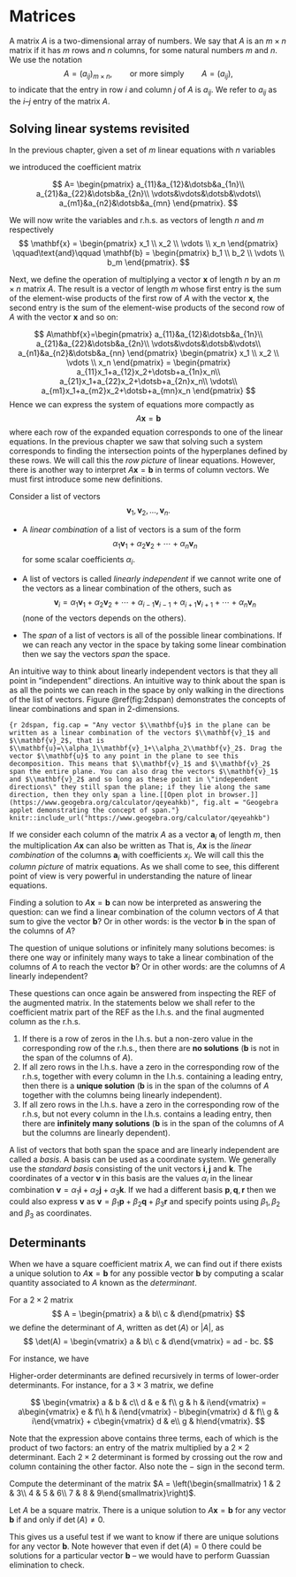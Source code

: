 # Matrices

A matrix $A$ is a two-dimensional array of numbers. We say that $A$ is an $m \times n$ matrix if it has $m$ rows and $n$ columns, for some natural numbers $m$ and $n$. We use the notation
$$
A = (a_{ij})_{m \times n}, \qquad \text{or more simply} \qquad A = (a_{ij}),
$$
to indicate that the entry in row $i$ and column $j$ of $A$ is $a_{ij}$. We refer to $a_{ij}$ as the $i$--$j$ entry of the matrix $A$.

## Solving linear systems revisited {#linear_revisited}

In the previous chapter, given a set of $m$ linear equations with $n$ variables 

\begin{align*}
a_{11}x_1+a_{12}x_2+\dotsb+a_{1n}x_n&=b_1\\
a_{21}x_1+a_{22}x_2+\dotsb+a_{2n}x_n&=b_2\\
\vdots\qquad&=\,\vdots\\
a_{m1}x_1+a_{m2}x_2+\dotsb+a_{mn}x_n&=b_m
\end{align*}

we introduced the coefficient matrix

$$
A=
\begin{pmatrix}
a_{11}&a_{12}&\dotsb&a_{1n}\\
a_{21}&a_{22}&\dotsb&a_{2n}\\
\vdots&\vdots&\dotsb&\vdots\\
a_{m1}&a_{n2}&\dotsb&a_{mn}
\end{pmatrix}.
$$

We will now write the variables and r.h.s. as vectors of length $n$ and $m$ respectively
$$
\mathbf{x} = \begin{pmatrix} x_1 \\ x_2 \\ \vdots \\ x_n \end{pmatrix}
\qquad\text{and}\qquad
\mathbf{b} = \begin{pmatrix} b_1 \\ b_2 \\ \vdots \\ b_m \end{pmatrix}.
$$

Next, we define the operation of multiplying a vector $\mathbf{x}$ of length $n$ by an $m\times n$ matrix $A$. The result is a vector of length $m$ whose first entry is the sum of the element-wise products of the first row of $A$ with the vector $\mathbf{x}$, the second entry is the sum of the element-wise products of the second row of $A$ with the vector $\mathbf{x}$ and so on:

$$
A\mathbf{x}=\begin{pmatrix}
a_{11}&a_{12}&\dotsb&a_{1n}\\
a_{21}&a_{22}&\dotsb&a_{2n}\\
\vdots&\vdots&\dotsb&\vdots\\
a_{n1}&a_{n2}&\dotsb&a_{nn}
\end{pmatrix}
\begin{pmatrix} x_1 \\ x_2 \\ \vdots \\ x_n \end{pmatrix}
=
\begin{pmatrix}
a_{11}x_1+a_{12}x_2+\dotsb+a_{1n}x_n\\
a_{21}x_1+a_{22}x_2+\dotsb+a_{2n}x_n\\
\vdots\\
a_{m1}x_1+a_{m2}x_2+\dotsb+a_{mn}x_n
\end{pmatrix}
$$
Hence we can express the system of equations more compactly as
$$A\mathbf{x}=\mathbf{b}$$
where each row of the expanded equation corresponds to one of the linear equations. In the previous chapter we saw that solving such a system corresponds to finding the intersection points of the hyperplanes defined by these rows. We will call this the *row picture* of linear equations. However, there is another way to interpret $A\mathbf{x}=\mathbf{b}$ in terms of column vectors. We must first introduce some new definitions.

::: {.definition #lincomb name="Linear combinations"}
Consider a list of vectors
$$\mathbf{v}_1, \mathbf{v}_2,\dotsc,\mathbf{v}_n.$$

* A *linear combination* of a list of vectors is a sum of the form
    $$
    \alpha_1\mathbf{v}_1+\alpha_2\mathbf{v}_2 + \dotsb + \alpha_n\mathbf{v}_n
    $$
    for some scalar coefficients $\alpha_i$.

* A list of vectors is called *linearly independent* if we cannot write one of the vectors as a linear combination of the others, such as
    $$
    \mathbf{v}_i=\alpha_1\mathbf{v}_1+\alpha_2\mathbf{v}_2+\dotsb+\alpha_{i-1}\mathbf{v}_{i-1}+\alpha_{i+1}\mathbf{v}_{i+1}+\dotsb+\alpha_n\mathbf{v}_n
    $$
    (none of the vectors depends on the others).

* The *span* of a list of vectors is all of the possible linear combinations. If we can reach any vector in the space by taking some linear combination then we say the vectors *span* the space.
:::

An intuitive way to think about linearly independent vectors is that they all point in "independent" directions. An intuitive way to think about the span is as all the points we can reach in the space by only walking in the directions of the list of vectors. Figure \@ref(fig:2dspan) demonstrates the concepts of linear combinations and span in 2-dimensions.


```{r 2dspan, fig.cap = "Any vector $\\mathbf{u}$ in the plane can be written as a linear combination of the vectors $\\mathbf{v}_1$ and $\\mathbf{v}_2$, that is $\\mathbf{u}=\\alpha_1\\mathbf{v}_1+\\alpha_2\\mathbf{v}_2$. Drag the vector $\\mathbf{u}$ to any point in the plane to see this decomposition. This means that $\\mathbf{v}_1$ and $\\mathbf{v}_2$ span the entire plane. You can also drag the vectors $\\mathbf{v}_1$ and $\\mathbf{v}_2$ and so long as these point in \"independent directions\" they still span the plane; if they lie along the same direction, then they only span a line.[[Open plot in browser.]](https://www.geogebra.org/calculator/qeyeahkb)", fig.alt = "Geogebra applet demonstrating the concept of span."}
knitr::include_url("https://www.geogebra.org/calculator/qeyeahkb")
```


If we consider each column of the matrix $A$ as a vector $\mathbf{a}_i$ of length $m$, then the multiplication $A\mathbf{x}$ can also be written as
\begin{align*}
A\mathbf{x}&=x_1\mathbf{a}_1 + x_2\mathbf{a}_2 + \dotsb + x_n\mathbf{a}_n\\
&=x_1
\begin{pmatrix} a_{11} \\ a_{21} \\ \vdots \\ a_{m1} \end{pmatrix}
+
x_2
\begin{pmatrix} a_{12} \\ a_{22} \\ \vdots \\ a_{m2} \end{pmatrix}
+
\dotsb
+
x_n
\begin{pmatrix} a_{1n} \\ a_{2n} \\ \vdots \\ a_{mn} \end{pmatrix}\\
&=
\begin{pmatrix}
a_{11}x_1+a_{12}x_2+\dotsb+a_{1n}x_n\\
a_{21}x_1+a_{22}x_2+\dotsb+a_{2n}x_n\\
\vdots\\
a_{m1}x_1+a_{m2}x_2+\dotsb+a_{mn}x_n
\end{pmatrix}.
\end{align*}
That is, $A\mathbf{x}$ is the *linear combination* of the columns $\mathbf{a}_i$ with coefficients $x_i$. We will call this the *column picture* of matrix equations. As we shall come to see, this different point of view is very powerful in understanding the nature of linear equations.

Finding a solution to $A\mathbf{x}=\mathbf{b}$ can now be interpreted as answering the question: can we find a linear combination of the column vectors of $A$ that sum to give the vector $\mathbf{b}$? Or in other words: is the vector $\mathbf{b}$ in the span of the columns of $A$?

The question of unique solutions or infinitely many solutions becomes: is there one way or infinitely many ways to take a linear combination of the columns of $A$ to reach the vector $\mathbf{b}$? Or in other words: are the columns of $A$ linearly independent?

These questions can once again be answered from inspecting the REF of the augmented matrix. In the statements below we shall refer to the coefficient matrix part of the REF as the l.h.s. and the final augmented column as the r.h.s. 

1. If there is a row of zeros in the l.h.s. but a non-zero value in the corresponding row of the r.h.s., then there are **no solutions** ($\mathbf{b}$ is not in the span of the columns of $A$).
1. If all zero rows in the l.h.s. have a zero in the corresponding row of the r.h.s, together with every column in the l.h.s. containing a leading entry, then there is a **unique solution** ($\mathbf{b}$ is in the span of the columns of $A$ together with the columns being linearly independent).
1. If all zero rows in the l.h.s. have a zero in the corresponding row of the r.h.s, but not every column in the l.h.s. contains a leading entry, then there are **infinitely many solutions** ($\mathbf{b}$ is in the span of the columns of $A$ but the columns are linearly dependent).

A list of vectors that both span the space and are linearly independent are called a *basis*. A basis can be used as a coordinate system. We generally use the *standard basis* consisting of the unit vectors $\mathbf{i}, \mathbf{j}$ and $\mathbf{k}$. The coordinates of a vector $\mathbf{v}$ in this basis are the values $\alpha_i$ in the linear combination $\mathbf{v}=\alpha_1\mathbf{i} + \alpha_2\mathbf{j} + \alpha_3\mathbf{k}$. If we had a different basis $\mathbf{p}, \mathbf{q}, \mathbf{r}$ then we could also express $\mathbf{v}$ as $\mathbf{v}=\beta_1\mathbf{p}+\beta_2\mathbf{q}+\beta_3\mathbf{r}$ and specify points using $\beta_1,\beta_2$ and $\beta_3$ as coordinates.


## Determinants

When we have a square coefficient matrix $A$, we can find out if there exists a unique solution to $A\mathbf{x}=\mathbf{b}$ for any possible vector $\mathbf{b}$ by computing a scalar quantity associated to $A$ known as the *determinant*.

For a $2\times 2$ matrix
$$
A = \begin{pmatrix} a & b\\ c & d\end{pmatrix}
$$
we define the determinant of $A$, written as $\det(A)$ or $|A|$, as
$$
\det(A) = \begin{vmatrix} a & b\\ c & d\end{vmatrix} = ad - bc.
$$

::: {.example #determinants2x2 name="2x2 determinants"}
For instance, we have
\begin{align*}
\begin{vmatrix} 1 & 5\\ 6 & 2\end{vmatrix} &= 1\times 2 - 5\times 6 = -28,\\
\begin{vmatrix} 2 & -5\\ 7 & 3\end{vmatrix} &= 2\times 3 - (-5\times 7) = 41,\\
\begin{vmatrix} a & \frac{b}{2}\\ \frac{b}{2} & c\end{vmatrix} & = ac - \frac{b^2}{4} = -\frac{1}{4}(b^2 - 4ac).
\end{align*}
:::

Higher-order determinants are defined recursively in terms of lower-order determinants. For instance, for a $3\times 3$ matrix, we define

$$
\begin{vmatrix} a & b & c\\ d & e & f\\ g & h & i\end{vmatrix}
= a\begin{vmatrix} e & f\\ h & i\end{vmatrix}
- b\begin{vmatrix} d & f\\ g & i\end{vmatrix}
+ c\begin{vmatrix} d & e\\ g & h\end{vmatrix}.
$$

Note that the expression above contains three terms, each of which is the product of two factors: an entry of the matrix multiplied by a $2\times 2$ determinant. Each $2\times 2$ determinant is formed by crossing out the row and column containing the other factor. Also note the $-$ sign in the second term.

::: {.example #determinants3x3 name="A 3x3 determinant"}
Compute the determinant of the matrix $A = \left(\begin{smallmatrix} 1 & 2 & 3\\ 4 & 5 & 6\\ 7 & 8 & 9\end{smallmatrix}\right)$. 
\begin{align*}
\det(A) = \begin{vmatrix}  1 & 2 & 3\\ 4 & 5 & 6\\ 7 & 8 & 9\end{vmatrix}
&= 1\begin{vmatrix} 5 & 6\\ 8 & 9\end{vmatrix}
- 2\begin{vmatrix} 4 & 6\\ 7 & 9\end{vmatrix}
+ 3\begin{vmatrix} 4 & 5\\ 7 & 8\end{vmatrix} \\
&= 1\left(5\times 9-6\times 8\right) - 2\left(4\times 9 - 6\times 7\right) + 3(4\times 8 - 5\times 7)\\
&= -3 - 2(-6)+3(-3)\\
&=0
\end{align*}
:::

::: {.theorem #det0 name="Unique solutions"}
Let $A$ be a square matrix. There is a unique solution to $A\mathbf{x}=\mathbf{b}$ for any vector $\mathbf{b}$ if and only if $\det(A)\neq 0$.
:::

This gives us a useful test if we want to know if there are unique solutions for any vector $\mathbf{b}$. Note however that even if $\det(A)=0$ there could be solutions for a particular vector $\mathbf{b}$ -- we would have to perform Guassian elimination to check.

